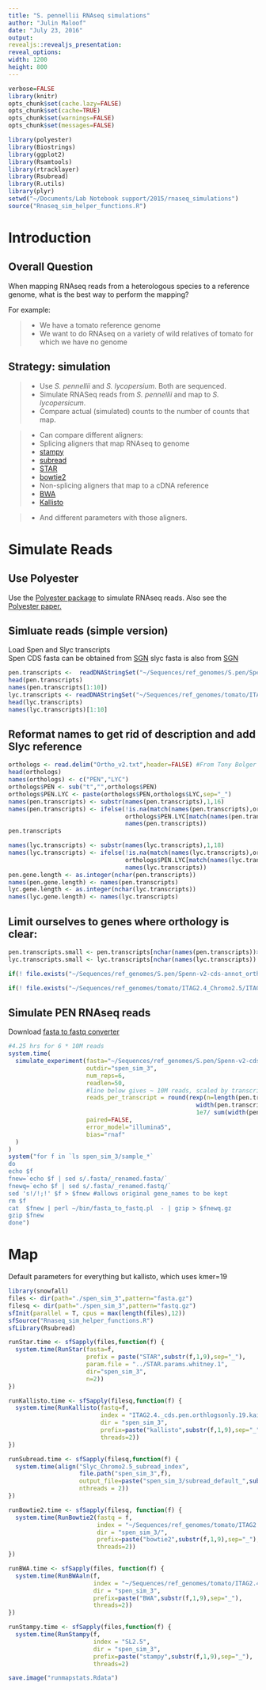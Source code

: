 ```yaml
---
title: "S. pennellii RNAseq simulations"
author: "Julin Maloof"
date: "July 23, 2016"
output:
revealjs::revealjs_presentation:
reveal_options:
width: 1200
height: 800
---
```


```r
verbose=FALSE
library(knitr)
opts_chunk$set(cache.lazy=FALSE)
opts_chunk$set(cache=TRUE)
opts_chunk$set(warnings=FALSE)
opts_chunk$set(messages=FALSE)
```

```r
library(polyester)
library(Biostrings)
library(ggplot2)
library(Rsamtools)
library(rtracklayer)
library(Rsubread)
library(R.utils)
library(plyr)
setwd("~/Documents/Lab Notebook support/2015/rnaseq_simulations")
source("Rnaseq_sim_helper_functions.R")
```

# Introduction

## Overall Question

When mapping RNAseq reads from a heterologous species to a reference genome, what is the best way to perform the mapping?

For example:

> - We have a tomato reference genome
> - We want to do RNAseq on a variety of wild relatives of tomato for which we have no genome

## Strategy: simulation

> * Use _S. pennellii_ and _S. lycopersium_.  Both are sequenced.  
> * Simulate RNASeq reads from _S. pennellii_ and map to _S. lycopersicum_.
> * Compare actual (simulated) counts to the number of counts that map.

> * Can compare different aligners:
> * Splicing aligners that map RNAseq to genome
* [stampy](http://www.well.ox.ac.uk/project-stampy)
* [subread](http://bioinf.wehi.edu.au/subread/)
* [STAR](https://github.com/alexdobin/STAR)
* [bowtie2](http://bowtie-bio.sourceforge.net/bowtie2/index.shtml)
> * Non-splicing aligners that map to a cDNA reference
* [BWA](http://bio-bwa.sourceforge.net/)
* [Kallisto](https://pachterlab.github.io/kallisto/)

> * And different parameters with those aligners.

# Simulate Reads

## Use Polyester

Use the [Polyester package](http://bioconductor.org/packages/release/bioc/vignettes/polyester/inst/doc/polyester.html)  to simulate RNAseq reads.  Also see the [Polyester paper.](http://bioinformatics.oxfordjournals.org/content/31/17/2778)

## Simluate reads (simple version)
Load Spen and Slyc transcripts  
Spen CDS fasta can be obtained from [SGN](ftp://ftp.solgenomics.net/genomes/Solanum_pennellii/annotations/)
slyc fasta is also from [SGN](ftp://ftp.sgn.cornell.edu/genomes/Solanum_lycopersicum/annotation/ITAG2.4_release/)

```r
pen.transcripts <-  readDNAStringSet("~/Sequences/ref_genomes/S.pen/Spenn-v2-cds-annot.fa")
head(pen.transcripts)
names(pen.transcripts[1:10])
lyc.transcripts <- readDNAStringSet("~/Sequences/ref_genomes/tomato/ITAG2.4_Chromo2.5/ITAG2.4_cds.fasta")
head(lyc.transcripts)
names(lyc.transcripts)[1:10]
```

## Reformat names to get rid of description and add Slyc reference
```r
orthologs <- read.delim("Ortho_v2.txt",header=FALSE) #From Tony Bolger
head(orthologs)
names(orthologs) <- c("PEN","LYC")
orthologs$PEN <- sub("t","",orthologs$PEN)
orthologs$PEN.LYC <- paste(orthologs$PEN,orthologs$LYC,sep="_")
names(pen.transcripts) <- substr(names(pen.transcripts),1,16)
names(pen.transcripts) <- ifelse(!is.na(match(names(pen.transcripts),orthologs$PEN)),
                                 orthologs$PEN.LYC[match(names(pen.transcripts),orthologs$PEN)],
                                 names(pen.transcripts))
pen.transcripts

names(lyc.transcripts) <- substr(names(lyc.transcripts),1,18)
names(lyc.transcripts) <- ifelse(!is.na(match(names(lyc.transcripts),orthologs$LYC)),
                                 orthologs$PEN.LYC[match(names(lyc.transcripts),orthologs$LYC)],
                                 names(lyc.transcripts))
pen.gene.length <- as.integer(nchar(pen.transcripts))
names(pen.gene.length) <- names(pen.transcripts)
lyc.gene.length <- as.integer(nchar(lyc.transcripts))
names(lyc.gene.length) <- names(lyc.transcripts)
```

## Limit ourselves to genes where orthology is clear:
```r
pen.transcripts.small <- pen.transcripts[nchar(names(pen.transcripts))>16]
lyc.transcripts.small <- lyc.transcripts[nchar(names(lyc.transcripts)) > 18]

if(! file.exists("~/Sequences/ref_genomes/S.pen/Spenn-v2-cds-annot_orthlogs_only.fa")) writeXStringSet(pen.transcripts.small,file="~/Sequences/ref_genomes/S.pen/Spenn-v2-cds-annot_orthlogs_only.fa")

if(! file.exists("~/Sequences/ref_genomes/tomato/ITAG2.4_Chromo2.5/ITAG2.4_cds.pen.orthologs.only.fasta")) writeXStringSet(lyc.transcripts.small,file="~/Sequences/ref_genomes/tomato/ITAG2.4_Chromo2.5/ITAG2.4_cds.pen.orthologs.only.fasta")
```

## Simulate PEN RNAseq reads

Download [fasta to fastq converter](https://code.google.com/archive/p/fasta-to-fastq/downloads)

```r
#4.25 hrs for 6 * 10M reads
system.time(
  simulate_experiment(fasta="~/Sequences/ref_genomes/S.pen/Spenn-v2-cds-annot_orthlogs_only.fa",
                      outdir="spen_sim_3",
                      num_reps=6,
                      readlen=50,
                      #line below gives ~ 10M reads, scaled by transcript length and following a rexp distribution
                      reads_per_transcript = round(rexp(n=length(pen.transcripts.small)) *
                                                     width(pen.transcripts.small) * 
                                                     1e7/ sum(width(pen.transcripts.small) ))+1,
                      paired=FALSE,
                      error_model="illumina5",
                      bias="rnaf"
  )
)
system("for f in `ls spen_sim_3/sample_*`
do
echo $f
fnew=`echo $f | sed s/.fasta/_renamed.fasta/`
fnewq=`echo $f | sed s/.fasta/_renamed.fastq/`
sed 's!/!;!' $f > $fnew #allows original gene_names to be kept
rm $f
cat  $fnew | perl ~/bin/fasta_to_fastq.pl  - | gzip > $fnewq.gz
gzip $fnew
done")

```

# Map

Default parameters for everything but kallisto, which uses kmer=19
```r
library(snowfall)
files <- dir(path="./spen_sim_3",pattern="fasta.gz")
filesq <- dir(path="./spen_sim_3",pattern="fastq.gz")
sfInit(parallel = T, cpus = max(length(files),12))
sfSource("Rnaseq_sim_helper_functions.R")
sfLibrary(Rsubread)

runStar.time <- sfSapply(files,function(f) {
  system.time(RunStar(fasta=f,
                      prefix = paste("STAR",substr(f,1,9),sep="_"),
                      param.file = "../STAR.params.whitney.1", 
                      dir="spen_sim_3",
                      n=2))
})

runKallisto.time <- sfSapply(filesq,function(f) {
  system.time(RunKallisto(fastq=f,
                          index = "ITAG2.4._cds.pen.orthlogsonly.19.kai",
                          dir = "spen_sim_3",
                          prefix=paste("kallisto",substr(f,1,9),sep="_"),
                          threads=2))
})

runSubread.time <- sfSapply(filesq,function(f) {
  system.time(align("Slyc_Chromo2.5_subread_index",
                    file.path("spen_sim_3",f), 
                    output_file=paste("spen_sim_3/subread_default_",substr(f,1,9),".bam",sep=""),
                    nthreads = 2))
})

runBowtie2.time <- sfSapply(filesq, function(f) {
  system.time(RunBowtie2(fastq = f,
                         index = "~/Sequences/ref_genomes/tomato/ITAG2.4_Chromo2.5/S_lycopersicum_chromosomes.2.50.fa",
                         dir = "spen_sim_3/",
                         prefix=paste("bowtie2",substr(f,1,9),sep="_"),
                         threads=2))
})

runBWA.time <- sfSapply(files, function(f) {
  system.time(RunBWAaln(f,
                        index = "~/Sequences/ref_genomes/tomato/ITAG2.4_Chromo2.5/ITAG2.4_cds.pen.orthologs.only.fasta",
                        dir = "spen_sim_3", 
                        prefix=paste("BWA",substr(f,1,9),sep="_"),
                        threads=2))
})

runStampy.time <- sfSapply(files,function(f) {
  system.time(RunStampy(f,
                        index = "SL2.5",
                        dir = "spen_sim_3", 
                        prefix=paste("stampy",substr(f,1,9),sep="_"),
                        threads=2)

save.image("runmapstats.Rdata")

```

